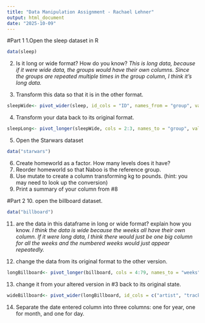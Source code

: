 ```yaml
---
title: "Data Manipulation Assignment - Rachael Lehner"
output: html_document
date: "2025-10-09"
---
```


#Part 1
1.Open the sleep dataset in R 
```r
data(sleep)
```

2. Is it long or wide format? How do you know? 
*This is long data, because if it were wide data, the groups would have their own columns. Since the groups are repeated multiple times in the group column, I think it's long data.*

3. Transform this data so that it is in the other format. 
```r
sleepWide<- pivot_wider(sleep, id_cols = "ID", names_from = "group", values_from = "extra")
```

4. Transform your data back to its original format. 
```r
sleepLong<- pivot_longer(sleepWide, cols = 2:3, names_to = "group", values_to = "extra")
```

5. Open the Starwars dataset
```r
data("starwars")
```

6. Create homeworld as a factor. How many levels does it have? 
7. Reorder homeworld so that Naboo is the reference group. 
8. Use mutate to create a column transforming kg to pounds. (hint: you may need to look up the conversion)
9. Print a summary of your column from #8

#Part 2
10. open the billboard dataset.
```r
data("billboard")
```
11. are the data in this dataframe in long or wide format? explain how you know. 
*I think the data is wide because the weeks all have their own column. If it were long data, I think there would just be one big column for all the weeks and the numbered weeks would just appear repeatedly.*

12. change the data from its original format to the other version. 
```r
longBillboard<- pivot_longer(billboard, cols = 4:79, names_to = "weeks", values_to = "score")
```

13. change it from your altered version in #3 back to its original state. 
```r
wideBillboard<- pivot_wider(longBillboard, id_cols = c("artist", "track", "date.entered"), names_from ="weeks", values_from = "score")
```

14. Separate the date entered column into three columns: one for year, one for month, and one for day.
